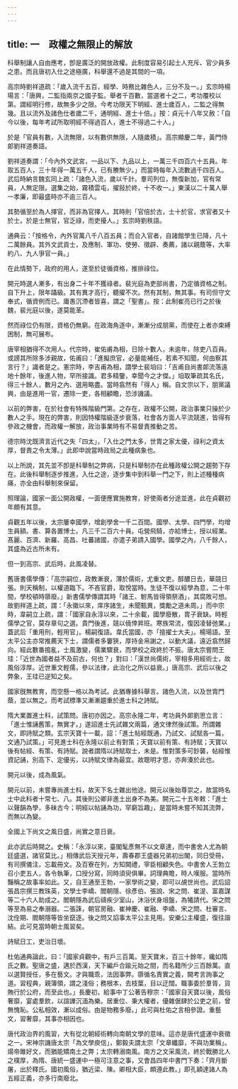 ```yaml
---
---
---
```

title: 一　政權之無限止的解放
---




科舉制讓人自由應考，卽是廣泛的開放政權。此制度容易引起士人充斥、官少員多之患。而且唐初入仕之途極廣，科舉還不過是其間的一項。

高宗時劉祥道疏：「歲入流千五百，經學、時務比雜色人，三分不及一。」玄宗時楊瑒言：「唐興，二監指兩京之國子監。舉者千百數，當選者十之二，考功覆校以第。謂經明行修，故無多少之限。今考功限天下明經、進士歲百人，二監之得無幾。且以流外及諸色仕者歲二千，通明經、進士十倍。」按：貞元十八年又赦：「自今以後，每年考試所取明經不得過百人，進士不得過二十人。」

於是「官員有數，入流無限，以有數供無限，人隨歲積」。高宗顯慶二年，黃門侍郞劉祥道奏語。

劉祥道奏謂：「今內外文武宮，一品以下、九品以上，一萬三千四百六十五員。年取五百人，三十年得一萬五千人，已有賸無少。」而當時每年入流數過千四百人。武后時納言魏玄同上疏：「諸色入流，歲以千計。羣司列位，無復新加，官有常員，人無定限。選集之始，霧積雲屯，擢敍於終，十不收一。」東漢以二十萬人舉一孝廉，即最盛時亦不逾三百人。

其勢循至於為人擇官，而非為官擇人。其時則「官倍於古，士十於官，求官者又十於士。於是士無官，官乏祿，而吏擾人。」玄宗時劉秩語。

通典云：「按格令，內外官萬八千八百五員；而合入官者，自諸館學生已降，凡十二萬餘員。其外文武貢士，及應制、軍功、使勞、徵辟、奏薦，諸以親蔭等，大率約八、九人爭官一員。」

在此情勢下，政府的用人，遂至於徒循資格，推排祿位。

開元時選人漸多，有出身二十年不獲祿者。裴光庭為吏部尚書，乃定循資格之制。自下升上，限年躡級。其有異才高行，聽擢不次。然有其制，無其事。有司但守文奉式，循資例而已。庸愚沉滯者皆喜，謂之「聖書」。按：此制崔亮已行之於後魏，裴光庭以後，遂莫能革。

然而祿位仍有限，資格仍無窮。在政海角逐中，漸漸分成朋黨，而使在上者亦束縛困制，無可展布。

唐宰相猶得不次用人。代宗時，崔佑甫為相，日除十數人，未逾年，除吏八百員。或謗其所除多涉親故，佑甫曰：「進擬庶官，必量能補任，若素不知聞，何由察其言行？」識者是之。憲宗時，李吉甫為相，謂學士裴垍曰：「吉甫自尚書郞流落遠地十餘年，後進人物，罕所接識。君多精鑒，幸聞今之才傑。」垍取筆疏其名氏，得三十餘人，數月之內、選用略盡。當時翕然有「得人」稱。自文宗以下，朋黨議興，由是進用一官，遷除一吏，各相顧瞻，恐涉譏議。

以前的弊害，在於社會有特殊階級門第。之存在，政權不公開，政治事業只操於少數人之手。現在的弊害，則因特權階級逐步衰落，社會各方面人平流競進，皆得有參政之機會，而政權一解放，政治事業時有不易督責推動之苦。

德宗時沈既濟言近代之失「四太」，「入仕之門太多，世胄之家太優，祿利之資太厚，督責之令太薄。」此即申說當時政局之此種病象也。

以上所說，其先並不卽是科舉制之弊病，只是科舉制亦在此種政權公開之趨勢下存在。此後科舉制逐步推進，入仕之途，逐步集中到科舉一門之下，則上述種種病痛，亦全由科舉制來保留。

照理論，國家一面公開政權，一面便應實施教育，好使兩者分途並進，此在貞觀初年頗有其意。

貞觀五年以後，太宗屢幸國學，增創學舍一千二百間。國學、太學、四門學，均增生員額。書、算各置博士。凡三千二百六十員。屯營飛騎，亦給博士，授以經業。髙麗、百濟、新羅、高昌、吐蕃諸國，亦遣子弟請入國學。國學之內，八千餘人，其盛為近古所未有。

但一到高宗、武后時，此風凌替。

舊唐書儒學傳：「高宗嗣位，政教漸衰，薄於儒術，尤重文吏。醇醲日去，華競日張。則天稱制，以權道臨下。不吝官爵，取悅當時。生徒不復以經學為意，二十年間，學校頓時隳廢。」新書儒學傳謂其時「諸王、駙馬皆得領祭酒」，其腐敗可想。故劉祥道上疏，謂：「永徽以來，庠序諸生，未聞甄異，獎勵之道未周。」而中宗時，韋嗣立上疏，謂：「國家自永淳以來，二十余載，國學廢散，胄子衰缺。時輕儒學之官，莫存章句之選。貴門後進，競以僥倖昇班。寒族常流，復因凌替弛業。」蓋武后「重用刑，輕用官」。楊嗣復語。韋氏當國，亦「擅擢士大夫」。楊瑒語。至太平公主亦常推薦天下士，謂儒者多窶狹，厚持金帛謝之，以動大議，遠近翕然歸向。經此數番搗亂，士風激變，儒業驟衰，而學校之政終於不振。唐太宗嘗問王珪：「近世為國者益不及前古，何也？」對曰：「漢世尚儒術，宰相多用經術士，故風俗淳厚。近世重文輕儒，參以法律，此治化之所以益衰。」唐高宗、武后以後之弊象，王珪已逆知之矣。

國家旣無教育，而空懸一格以為考試。此猶專據科舉言。諸色入流，以及世胄門蔭，並以無之。而考試標準又漸漸趨重於進士科之詩賦。

隋大業置進士科，試策問。唐初亦因之。高宗永隆二年，考功員外郞劉思立言：「進士惟誦舊策，無實才。」遂詔進士先試雜文兩篇，通文律然後試策。所謂雜文，即詩賦之類。玄宗天寶十一載，詔：「進土帖經既通，乃試文、試賦各一篇，文通乃試策。」可見進士科在永隆以前止有對策；天寶以前有策、有詩賦；天寶以後有帖經、有策、有詩賦。說者謂隋以詩賦取士，未是。惟對策多可鈔襲，帖經惟資記誦，別高下、定優劣，以詩賦文律為最宜。故聰明才思，亦奔湊於此也。

開元以後，成為風氣。

開元以前，未嘗專尚進士枓，故天下名士雜出他途。開元以後始尊崇之，故當時名士中此科者十常七、八。其後則公卿非進土出身不為美。開元二十五年敕：「進士以聲韻為學，多昧古今；明經以帖誦為功，罕窮旨趣」，是當時未嘗不知其流弊，而無以為變。

全國上下尚文之風日盛，尚實之意日衰。

此亦武后時開之。史稱：「永淳以來，臺閣髦彥無不以文章達，而中書舍人尤為朝廷盛選，諸官莫比。」相傳武后天授元年，壽春郡王盛器兄弟初出閣，同日受冊，有司撰儀注，忘載冊文。及百寮在列，方知闕禮，宰臣相顧失色。中書舍人王勃立召小吏五人，各令執筆，口授分寫，同時須臾俱畢。詞理典贍，時人嘆服。當時所豔稱之故事率如此。又，自王通至王勃，一家學術之變，即可以覘世尚也。武后詔張昌宗撰三教珠英，文學士李嶠、閻朝隱、徐彥伯、張說、宋之問、崔湜、富嘉謀等二十六人助成之。閻朝隱為武后禱疾少室山，沐浴伏身俎盤，為犧請代。宋之問等至為易之奉溺器。二張誅，朝官房融、崔神慶、崔融、李嶠、宋之問、杜審言、沈佺期、閻朝隱等皆坐竄逐。後之問又諂事太平公主見用。安樂公主權盛，復往諧結。此可見當時朝士風習矣。

詩賦日工，吏治日壞。

杜佑通典論此，曰：「國家貞觀中，有戶三百萬。至天寶末，百三十餘年，纔如隋氏之數。聖唐之盛，邁於西漢，天下編戶合踰元始之間，而名籍所少三百餘萬。直以選賢授任，多在藝文。才與職乖，法因事弊。隳循名責實之義，闕考言詢事之道。習程典，親簿領，謂之淺俗；務根本，去枝葉，目以迂闊。職事委於羣胥，貨賄行於公府，而至此也。」長慶初，給事中丁公著告穆宗：「國家自天寶以後，風俗奢靡，宴處羣飲，以諠譁沉湎為樂。居重位、秉大權者，優雜倨肆於公吏之前，曾無愧恥。公私相效，漸以成俗。由是物務多廢。」此可與杜佑之言相參證。重藝文，習奢靡，其事亦相因也。

唐代政治界的風習，大有從北朝經術轉向南朝文學的意味。這亦是唐代盛運中衰徵之一。宋神宗譏唐太宗「為文學庾信」，鄭毅夫謂太宗「文章纖靡，不與功業稱」。煬帝雎好文，而猶能矯南土之弊；太宗轉溺南風。南方之文采風流，終於戰勝北人之樸厚，為隋、唐統一盛運中一極可注意之事，又會昌四年中書門下奏：「齊月斷屠，出於釋氏。國初風俗，猶近梁、陳。卿相大臣，頗遵此教。」即孔穎達諸人為五經正義，亦多行南廢北。